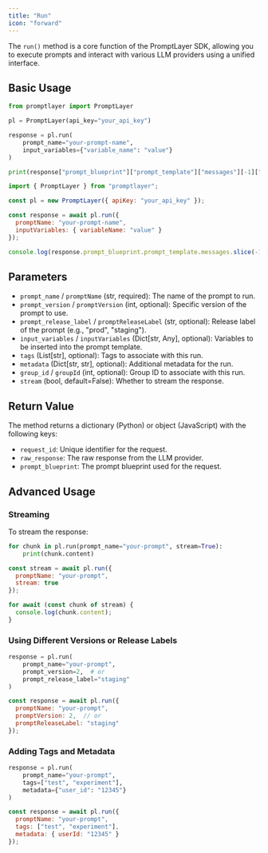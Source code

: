 ```yaml
---
title: "Run"
icon: "forward"
---
```


The `run()` method is a core function of the PromptLayer SDK, allowing you to execute prompts and interact with various LLM providers using a unified interface.

## Basic Usage

<CodeGroup>

```python Python
from promptlayer import PromptLayer

pl = PromptLayer(api_key="your_api_key")

response = pl.run(
    prompt_name="your-prompt-name",
    input_variables={"variable_name": "value"}
)

print(response["prompt_blueprint"]["prompt_template"]["messages"][-1]["content"][0]["text"])
```

```js JavaScript
import { PromptLayer } from "promptlayer";

const pl = new PromptLayer({ apiKey: "your_api_key" });

const response = await pl.run({
  promptName: "your-prompt-name",
  inputVariables: { variableName: "value" }
});

console.log(response.prompt_blueprint.prompt_template.messages.slice(-1)[0].content[0].text);
```

</CodeGroup>

## Parameters

- `prompt_name` / `promptName` (str, required): The name of the prompt to run.
- `prompt_version` / `promptVersion` (int, optional): Specific version of the prompt to use.
- `prompt_release_label` / `promptReleaseLabel` (str, optional): Release label of the prompt (e.g., "prod", "staging").
- `input_variables` / `inputVariables` (Dict[str, Any], optional): Variables to be inserted into the prompt template.
- `tags` (List[str], optional): Tags to associate with this run.
- `metadata` (Dict[str, str], optional): Additional metadata for the run.
- `group_id` / `groupId` (int, optional): Group ID to associate with this run.
- `stream` (bool, default=False): Whether to stream the response.

## Return Value

The method returns a dictionary (Python) or object (JavaScript) with the following keys:

- `request_id`: Unique identifier for the request.
- `raw_response`: The raw response from the LLM provider.
- `prompt_blueprint`: The prompt blueprint used for the request.

## Advanced Usage

### Streaming

To stream the response:

<CodeGroup>

```python Python
for chunk in pl.run(prompt_name="your-prompt", stream=True):
    print(chunk.content)
```

```js JavaScript
const stream = await pl.run({
  promptName: "your-prompt",
  stream: true
});

for await (const chunk of stream) {
  console.log(chunk.content);
}
```

</CodeGroup>

### Using Different Versions or Release Labels

<CodeGroup>

```python Python
response = pl.run(
    prompt_name="your-prompt",
    prompt_version=2,  # or
    prompt_release_label="staging"
)
```

```js JavaScript
const response = await pl.run({
  promptName: "your-prompt",
  promptVersion: 2,  // or
  promptReleaseLabel: "staging"
});
```

</CodeGroup>

### Adding Tags and Metadata

<CodeGroup>

```python Python
response = pl.run(
    prompt_name="your-prompt",
    tags=["test", "experiment"],
    metadata={"user_id": "12345"}
)
```

```js JavaScript
const response = await pl.run({
  promptName: "your-prompt",
  tags: ["test", "experiment"],
  metadata: { userId: "12345" }
});
```

</CodeGroup>
